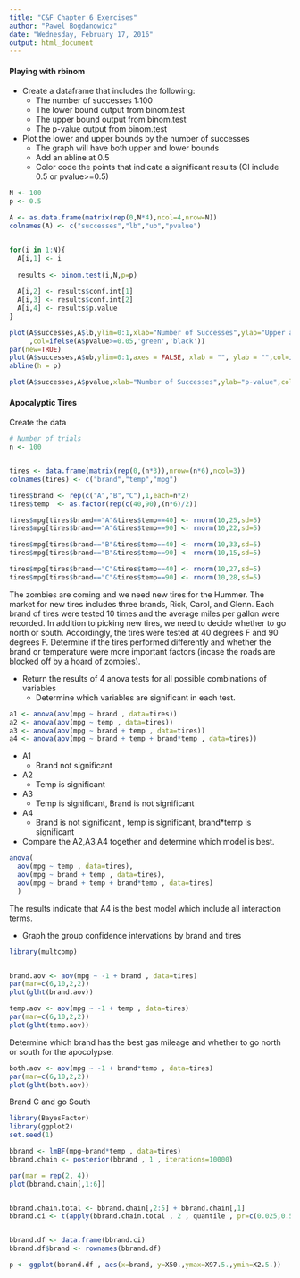 ```yaml
---
title: "C&F Chapter 6 Exercises"
author: "Pawel Bogdanowicz"
date: "Wednesday, February 17, 2016"
output: html_document
---
```


#### Playing with rbinom

* Create a dataframe that includes the following:
    + The number of successes 1:100
    + The lower bound output from binom.test
    + The upper bound output from binom.test
    + The p-value output from binom.test
* Plot the lower and upper bounds by the number of successes
    + The graph will have both upper and lower bounds
    + Add an abline at 0.5
    + Color code the points that indicate a significant results (CI include 0.5 or pvalue>=0.5)


```r

N <- 100
p <- 0.5

A <- as.data.frame(matrix(rep(0,N*4),ncol=4,nrow=N))
colnames(A) <- c("successes","lb","ub","pvalue")


for(i in 1:N){
  A[i,1] <- i
  
  results <- binom.test(i,N,p=p)
  
  A[i,2] <- results$conf.int[1]
  A[i,3] <- results$conf.int[2]
  A[i,4] <- results$p.value
}

plot(A$successes,A$lb,ylim=0:1,xlab="Number of Successes",ylab="Upper and Lower Confidence Interval"
     ,col=ifelse(A$pvalue>=0.05,'green','black'))
par(new=TRUE)
plot(A$successes,A$ub,ylim=0:1,axes = FALSE, xlab = "", ylab = "",col=ifelse(A$pvalue>=0.05,'green','black'))
abline(h = p)

plot(A$successes,A$pvalue,xlab="Number of Successes",ylab="p-value",col=ifelse(A$pvalue>=0.05,'green','black'))

```



#### Apocalyptic Tires

Create the data
```r

# Number of trials
n <- 100


tires <- data.frame(matrix(rep(0,(n*3)),nrow=(n*6),ncol=3))
colnames(tires) <- c("brand","temp","mpg")

tires$brand <- rep(c("A","B","C"),1,each=n*2)
tires$temp  <- as.factor(rep(c(40,90),(n*6)/2))

tires$mpg[tires$brand=="A"&tires$temp==40] <- rnorm(10,25,sd=5)
tires$mpg[tires$brand=="A"&tires$temp==90] <- rnorm(10,22,sd=5)

tires$mpg[tires$brand=="B"&tires$temp==40] <- rnorm(10,33,sd=5)
tires$mpg[tires$brand=="B"&tires$temp==90] <- rnorm(10,15,sd=5)

tires$mpg[tires$brand=="C"&tires$temp==40] <- rnorm(10,27,sd=5)
tires$mpg[tires$brand=="C"&tires$temp==90] <- rnorm(10,28,sd=5)


```



The zombies are coming and we need new tires for the Hummer. The market for new tires includes three brands, Rick, Carol, and Glenn. Each brand of tires were tested 10 times and the average miles per gallon were recorded. In addition to picking new tires, we need to decide whether to go north or south. Accordingly, the tires were tested at 40 degrees F and 90 degrees F. Determine if the tires performed differently and whether the brand or temperature were more important factors (incase the roads are blocked off by a hoard of zombies).



* Return the results of 4 anova tests for all possible combinations of variables
    + Determine which variables are significant in each test.

```r

a1 <- anova(aov(mpg ~ brand , data=tires))
a2 <- anova(aov(mpg ~ temp , data=tires))
a3 <- anova(aov(mpg ~ brand + temp , data=tires))
a4 <- anova(aov(mpg ~ brand + temp + brand*temp , data=tires))

```

* A1
  + Brand not significant
* A2
  + Temp is significant
* A3
  + Temp is significant, Brand is not significant
* A4
  + Brand is not significant , temp is significant, brand*temp is significant


* Compare the A2,A3,A4 together and determine which model is best.

```r

anova(
  aov(mpg ~ temp , data=tires),
  aov(mpg ~ brand + temp , data=tires),
  aov(mpg ~ brand + temp + brand*temp , data=tires)
  )

```

The results indicate that A4 is the best model which include all interaction terms.

* Graph the group confidence intervations by brand and tires

```r
library(multcomp)


brand.aov <- aov(mpg ~ -1 + brand , data=tires)
par(mar=c(6,10,2,2))
plot(glht(brand.aov))

temp.aov <- aov(mpg ~ -1 + temp , data=tires)
par(mar=c(6,10,2,2))
plot(glht(temp.aov))

```

Determine which brand has the best gas mileage and whether to go north or south for the apocolypse.
```r
both.aov <- aov(mpg ~ -1 + brand*temp , data=tires)
par(mar=c(6,10,2,2))
plot(glht(both.aov))

```

Brand C and go South






```r
library(BayesFactor)
library(ggplot2)
set.seed(1)

bbrand <- lmBF(mpg~brand*temp , data=tires)
bbrand.chain <- posterior(bbrand , 1 , iterations=10000)

par(mar = rep(2, 4))
plot(bbrand.chain[,1:6])


bbrand.chain.total <- bbrand.chain[,2:5] + bbrand.chain[,1]
bbrand.ci <- t(apply(bbrand.chain.total , 2 , quantile , pr=c(0.025,0.5,0.975)))


bbrand.df <- data.frame(bbrand.ci)
bbrand.df$brand <- rownames(bbrand.df)

p <- ggplot(bbrand.df , aes(x=brand, y=X50.,ymax=X97.5.,ymin=X2.5.))


```














